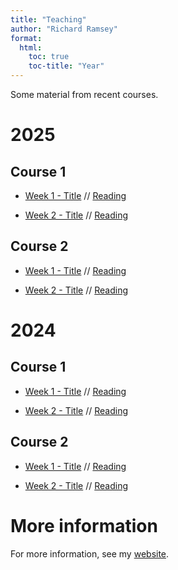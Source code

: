 ```yaml
---
title: "Teaching"
author: "Richard Ramsey"
format:
  html:
    toc: true
    toc-title: "Year"
---
```


Some material from recent courses. 

# 2025 # 

## Course 1 ## 

- [Week 1 - Title](2025/course_1/week1/) // [Reading]() 

- [Week 2 - Title](2025/course_1/week2/) // [Reading]() 


## Course 2 ## 

- [Week 1 - Title](2025/course_2/week1/) // [Reading]() 

- [Week 2 - Title](2025/course_2/week2/) // [Reading]() 


# 2024 # 

## Course 1 ## 

- [Week 1 - Title](2024/course_1/week1/) // [Reading]() 

- [Week 2 - Title](2024/course_1/week2/) // [Reading]() 


## Course 2 ## 

- [Week 1 - Title](2024/course_2/week1/) // [Reading]() 

- [Week 2 - Title](2024/course_2/week2/) // [Reading]() 


# More information #

For more information, see my [website](https://rich-ramsey.com).